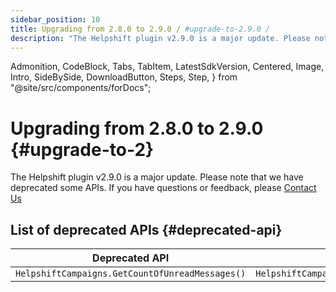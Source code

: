 ```yaml
---
sidebar_position: 10
title: Upgrading from 2.8.0 to 2.9.0 / #upgrade-to-2.9.0 /
description: "The Helpshift plugin v2.9.0 is a major update. Please note that we have deprecated some APIs. If you have questions or feedback, please Contact Us"
---
```


  Admonition,
  CodeBlock,
  Tabs,
  TabItem,
  LatestSdkVersion,
  Centered,
  Image,
  Intro,
  SideBySide,
  DownloadButton,
  Steps,
  Step,
} from "@site/src/components/forDocs";

# Upgrading from 2.8.0 to 2.9.0 {#upgrade-to-2}

<Intro>

The Helpshift plugin v2.9.0 is a major update. Please note that we have deprecated some APIs. If you have questions or feedback, please <a href="https://support.helpshift.com/kb/contact/" target="_blank">Contact Us</a>

</Intro>

## List of deprecated APIs {#deprecated-api}

| Deprecated API                                  | New API                                           |
| ----------------------------------------------- | ------------------------------------------------- |
| `HelpshiftCampaigns.GetCountOfUnreadMessages()` | `HelpshiftCampaigns.RequestUnreadMessagesCount()` |
